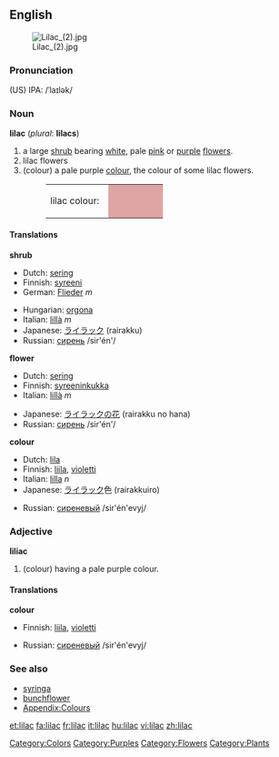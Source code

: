{{wikipedia}}
==English==
[[Image:Lilac (2).jpg|thumb]]
===Pronunciation===
(US) IPA: /ˈlaɪlək/

===Noun===
'''lilac''' (''plural'': '''lilacs''')
#a large [[shrub]] bearing [[white]], pale [[pink]] or [[purple]] [[flower]]s.
#lilac flowers
#(colour) a pale purple [[color|colour]], the colour of some lilac flowers.
#:<table><tr><td>lilac colour: &nbsp;</td><td bgcolor="#DEA5A4" width="80">&nbsp; </td></tr></table>

====Translations====
'''shrub'''
{{top}}
*Dutch: [[sering]]
*Finnish: [[syreeni]]
*German: [[Flieder]] ''m''
{{mid}}
*Hungarian: [[orgona]]
*Italian: [[lillà]] ''m''
*Japanese: [[ライラック]] (rairakku)
*Russian: [[сирень]] /sir'én'/ {{f}}
{{bottom}}

'''flower'''
{{top}}
*Dutch: [[sering]]
*Finnish: [[syreeninkukka]]
*Italian: [[lillà]] ''m''
{{mid}}
*Japanese: [[ライラック]]の[[花]] (rairakku no hana)
*Russian: [[сирень]] /sir'én'/ {{f}}
{{bottom}}

'''colour'''
{{top}}
*Dutch: [[lila]]
*Finnish: [[liila]], [[violetti]]
*Italian: [[lilla]] ''n''
*Japanese: [[ライラック]]色 (rairakkuiro)
{{mid}}
*Russian: [[сиреневый]] /sir'én'evyj/ 
{{bottom}}

===Adjective===
'''liliac'''
#(colour) having a pale purple colour.

====Translations====
'''colour'''
{{top}}
*Finnish: [[liila]], [[violetti]]
{{mid}}
*Russian: [[сиреневый]] /sir'én'evyj/ 
{{bottom}}

===See also===
*[[syringa]]
*[[bunchflower]]
*[[Wiktionary_Appendix:Colours|Appendix:Colours]]

[[Category:Colors]]
[[Category:Purples]]
[[Category:Flowers]]
[[Category:Plants]]

[[et:lilac]]
[[fa:lilac]]
[[fr:lilac]]
[[it:lilac]]
[[hu:lilac]]
[[vi:lilac]]
[[zh:lilac]]